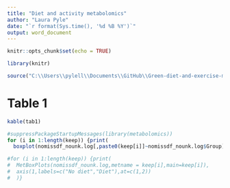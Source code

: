 ```yaml
---
title: "Diet and activity metabolomics"
author: "Laura Pyle"
date: "`r format(Sys.time(), '%d %B %Y')`"
output: word_document
---
```


```r
knitr::opts_chunk$set(echo = TRUE)

library(knitr)

source("C:\\Users\\pylell\\Documents\\GitHub\\Green-diet-and-exercise-metabolomics\\analysis_nounk_nomiss.r")

```

# Table 1
```r
kable(tab1)
```

```r
#suppressPackageStartupMessages(library(metabolomics))
for (i in 1:length(keep)) {print(
  boxplot(nomissdf_nounk.log[,paste0(keep[i]]~nomissdf_nounk.log$Group))}

#for (i in 1:length(keep)) {print(
#  MetBoxPlots(nomissdf_nounk.log,metname = keep[i],main=keep[i]),
#  axis(1,labels=c("No diet","Diet"),at=c(1,2))
#  )}
```
